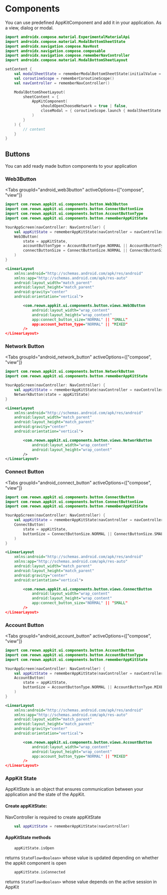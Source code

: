 
# Components

You can use predefined AppKitComponent and add it in your application. As a view, dialog or modal.

```kotlin
import androidx.compose.material.ExperimentalMaterialApi
import androidx.compose.material.ModalBottomSheetState
import androidx.navigation.compose.NavHost
import androidx.navigation.compose.composable
import androidx.navigation.compose.rememberNavController
import androidx.compose.material.ModalBottomSheetLayout

setContent {
    val modalSheetState = rememberModalBottomSheetState(initialValue = ModalBottomSheetValue.Hidden, skipHalfExpanded = true)
    val coroutineScope = rememberCoroutineScope()
    val navController = rememberNavController()

    ModalBottomSheetLayout(
        sheetContent = {
            AppKitComponent(
                shouldOpenChooseNetwork = true | false,
                closeModal = { coroutineScope.launch { modalSheetState.hide() }
            )
        }
    ) {
        // content
    }
}
```

## Buttons

You can add ready made button components to your application

### Web3Button

<Tabs
    groupId="android_web3button"
    activeOptions={["compose", "view"]}
>
<TabItem value="compose" label="Compose">

```kotlin
import com.reown.appkit.ui.components.button.Web3Button
import com.reown.appkit.ui.components.button.ConnectButtonSize
import com.reown.appkit.ui.components.button.AccountButtonType
import com.reown.appkit.ui.components.button.rememberAppKitState

YourAppScreen(navController: NavController) {
    val appKitState = rememberAppKitState(navController = navController)
    Web3Button(
        state = appKitState,
        accountButtonType = AccountButtonType.NORMAL || AccountButtonType.MIXED,
        connectButtonSize = ConnectButtonSize.NORMAL || ConnectButtonSize.SMALL
    )
}
```

</TabItem>

<TabItem value="view" label="View">

```xml
<LinearLayout
    xmlns:android="http://schemas.android.com/apk/res/android"
    xmlns:app="http://schemas.android.com/apk/res-auto"
    android:layout_width="match_parent"
    android:layout_height="match_parent"
    android:gravity="center"
    android:orientation="vertical">

        <com.reown.appkit.ui.components.button.views.Web3Button
            android:layout_width="wrap_content"
            android:layout_height="wrap_content"
            app:connect_button_size="NORMAL" || "SMALL"
            app:account_button_type="NORMAL" || "MIXED"
        />
</LinearLayout>
```

</TabItem>
</Tabs>

### Network Button

<Tabs
    groupId="android_network_button"
    activeOptions={["compose", "view"]}
>
<TabItem value="compose" label="Compose">

```kotlin
import com.reown.appkit.ui.components.button.NetworkButton
import com.reown.appkit.ui.components.button.rememberAppKitState

YourAppScreen(navController: NavController) {
    val appKitState = rememberAppKitState(navController = navController)
    NetworkButton(state = appKitState)
}
```

</TabItem>

<TabItem value="view" label="View">

```xml
<LinearLayout
    xmlns:android="http://schemas.android.com/apk/res/android"
    android:layout_width="match_parent"
    android:layout_height="match_parent"
    android:gravity="center"
    android:orientation="vertical">

        <com.reown.appkit.ui.components.button.views.NetworkButton
            android:layout_width="wrap_content"
            android:layout_height="wrap_content"
        />
</LinearLayout>
```

</TabItem>
</Tabs>

### Connect Button

<Tabs
    groupId="android_connect_button"
    activeOptions={["compose", "view"]}
>
<TabItem value="compose" label="Compose">

```kotlin
import com.reown.appkit.ui.components.button.ConnectButton
import com.reown.appkit.ui.components.button.ConnectButtonSize
import com.reown.appkit.ui.components.button.rememberAppKitState

YourAppScreen(navController: NavController) {
    val appKitState = rememberAppKitState(navController = navController)
    ConnectButton(
        state = appKitState,
        buttonSize = ConnectButtonSize.NORMAL || ConnectButtonSize.SMALL
    )
}
```

</TabItem>

<TabItem value="view" label="View">

```xml
<LinearLayout
    xmlns:android="http://schemas.android.com/apk/res/android"
    xmlns:app="http://schemas.android.com/apk/res-auto"
    android:layout_width="match_parent"
    android:layout_height="match_parent"
    android:gravity="center"
    android:orientation="vertical">

        <com.reown.appkit.ui.components.button.views.ConnectButton
            android:layout_width="wrap_content"
            android:layout_height="wrap_content"
            app:connect_button_size="NORMAL" || "SMALL"
        />
</LinearLayout>
```

</TabItem>
</Tabs>

### Account Button

<Tabs
    groupId="android_account_button"
    activeOptions={["compose", "view"]}
>
<TabItem value="compose" label="Compose">

```kotlin
import com.reown.appkit.ui.components.button.AccountButton
import com.reown.appkit.ui.components.button.AccountButtonType
import com.reown.appkit.ui.components.button.rememberAppKitState

YourAppScreen(navController: NavController) {
    val appKitState = rememberAppKitState(navController = navController)
    AccountButton(
        state = appKitState,
        buttonSize = AccountButtonType.NORMAL || AccountButtonType.MIXED
    )
}
```

</TabItem>

<TabItem value="view" label="View">

```xml
<LinearLayout
    xmlns:android="http://schemas.android.com/apk/res/android"
    xmlns:app="http://schemas.android.com/apk/res-auto"
    android:layout_width="match_parent"
    android:layout_height="match_parent"
    android:gravity="center"
    android:orientation="vertical">

        <com.reown.appkit.ui.components.button.views.AccountButton
            android:layout_width="wrap_content"
            android:layout_height="wrap_content"
            app:account_button_type="NORMAL" || "MIXED"
        />
</LinearLayout>
```

</TabItem>
</Tabs>

### AppKit State

AppKitState is an object that ensures communication between your application and the state of the AppKit.

#### Create appKitState:

NavController is required to create appKitState

```kotlin
    val appKitState = rememberAppKitState(navController)
```

#### AppKitState methods

```kotlin
    appKitState.isOpen
```

returns `StateFlow<Boolean>` whose value is updated depending on whether the appkit component is open

```kotlin
    appKitState.isConnected
```

returns `StateFlow<Boolean>` whose value depends on the active session in AppKit
